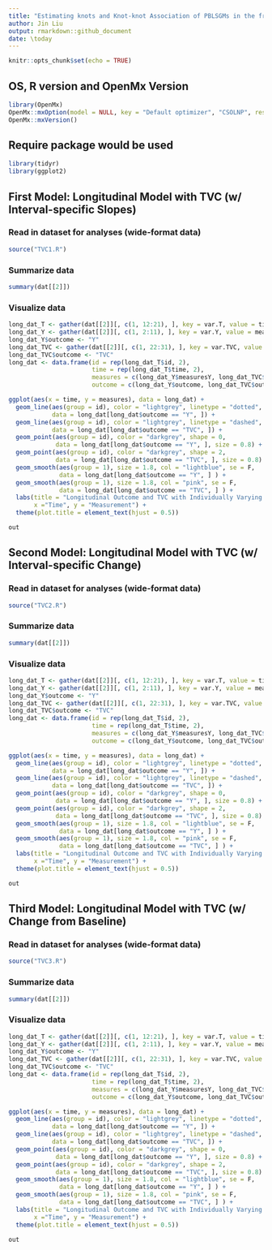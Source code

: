 ```yaml
---
title: "Estimating knots and Knot-knot Association of PBLSGMs in the framework of individual measurement occasions"
author: Jin Liu
output: rmarkdown::github_document
date: \today
---
```


```r
knitr::opts_chunk$set(echo = TRUE)
```

## OS, R version and OpenMx Version
```r
library(OpenMx)
OpenMx::mxOption(model = NULL, key = "Default optimizer", "CSOLNP", reset = FALSE)
OpenMx::mxVersion()
```

## Require package would be used
```r
library(tidyr)
library(ggplot2)
```

## First Model: Longitudinal Model with TVC (w/ Interval-specific Slopes)
### Read in dataset for analyses (wide-format data)
```r
source("TVC1.R")
```

### Summarize data
```r
summary(dat[[2]])
```

### Visualize data
```r
long_dat_T <- gather(dat[[2]][, c(1, 12:21), ], key = var.T, value = time, T1:T10)
long_dat_Y <- gather(dat[[2]][, c(1, 2:11), ], key = var.Y, value = measuresY, Y1:Y10)
long_dat_Y$outcome <- "Y"
long_dat_TVC <- gather(dat[[2]][, c(1, 22:31), ], key = var.TVC, value = measuresTVC, TVC1:TVC10)
long_dat_TVC$outcome <- "TVC"
long_dat <- data.frame(id = rep(long_dat_T$id, 2),
                       time = rep(long_dat_T$time, 2),
                       measures = c(long_dat_Y$measuresY, long_dat_TVC$measuresTVC),
                       outcome = c(long_dat_Y$outcome, long_dat_TVC$outcome))

ggplot(aes(x = time, y = measures), data = long_dat) +
  geom_line(aes(group = id), color = "lightgrey", linetype = "dotted", 
            data = long_dat[long_dat$outcome == "Y", ]) +
  geom_line(aes(group = id), color = "lightgrey", linetype = "dashed", 
            data = long_dat[long_dat$outcome == "TVC", ]) +
  geom_point(aes(group = id), color = "darkgrey", shape = 0,
             data = long_dat[long_dat$outcome == "Y", ], size = 0.8) +
  geom_point(aes(group = id), color = "darkgrey", shape = 2,
             data = long_dat[long_dat$outcome == "TVC", ], size = 0.8) +
  geom_smooth(aes(group = 1), size = 1.8, col = "lightblue", se = F, 
              data = long_dat[long_dat$outcome == "Y", ] ) + 
  geom_smooth(aes(group = 1), size = 1.8, col = "pink", se = F, 
              data = long_dat[long_dat$outcome == "TVC", ] ) + 
  labs(title = "Longitudinal Outcome and TVC with Individually Varying Measurement Time",
       x ="Time", y = "Measurement") + 
  theme(plot.title = element_text(hjust = 0.5))
```

```r
out
```


## Second Model: Longitudinal Model with TVC (w/ Interval-specific Change)
### Read in dataset for analyses (wide-format data)
```r
source("TVC2.R")
```

### Summarize data
```r
summary(dat[[2]])
```

### Visualize data
```r
long_dat_T <- gather(dat[[2]][, c(1, 12:21), ], key = var.T, value = time, T1:T10)
long_dat_Y <- gather(dat[[2]][, c(1, 2:11), ], key = var.Y, value = measuresY, Y1:Y10)
long_dat_Y$outcome <- "Y"
long_dat_TVC <- gather(dat[[2]][, c(1, 22:31), ], key = var.TVC, value = measuresTVC, TVC1:TVC10)
long_dat_TVC$outcome <- "TVC"
long_dat <- data.frame(id = rep(long_dat_T$id, 2),
                       time = rep(long_dat_T$time, 2),
                       measures = c(long_dat_Y$measuresY, long_dat_TVC$measuresTVC),
                       outcome = c(long_dat_Y$outcome, long_dat_TVC$outcome))

ggplot(aes(x = time, y = measures), data = long_dat) +
  geom_line(aes(group = id), color = "lightgrey", linetype = "dotted", 
            data = long_dat[long_dat$outcome == "Y", ]) +
  geom_line(aes(group = id), color = "lightgrey", linetype = "dashed", 
            data = long_dat[long_dat$outcome == "TVC", ]) +
  geom_point(aes(group = id), color = "darkgrey", shape = 0,
             data = long_dat[long_dat$outcome == "Y", ], size = 0.8) +
  geom_point(aes(group = id), color = "darkgrey", shape = 2,
             data = long_dat[long_dat$outcome == "TVC", ], size = 0.8) +
  geom_smooth(aes(group = 1), size = 1.8, col = "lightblue", se = F, 
              data = long_dat[long_dat$outcome == "Y", ] ) + 
  geom_smooth(aes(group = 1), size = 1.8, col = "pink", se = F, 
              data = long_dat[long_dat$outcome == "TVC", ] ) + 
  labs(title = "Longitudinal Outcome and TVC with Individually Varying Measurement Time",
       x ="Time", y = "Measurement") + 
  theme(plot.title = element_text(hjust = 0.5))
```

```r
out
```






## Third Model: Longitudinal Model with TVC (w/ Change from Baseline)
### Read in dataset for analyses (wide-format data)
```r
source("TVC3.R")
```

### Summarize data
```r
summary(dat[[2]])
```

### Visualize data
```r
long_dat_T <- gather(dat[[2]][, c(1, 12:21), ], key = var.T, value = time, T1:T10)
long_dat_Y <- gather(dat[[2]][, c(1, 2:11), ], key = var.Y, value = measuresY, Y1:Y10)
long_dat_Y$outcome <- "Y"
long_dat_TVC <- gather(dat[[2]][, c(1, 22:31), ], key = var.TVC, value = measuresTVC, TVC1:TVC10)
long_dat_TVC$outcome <- "TVC"
long_dat <- data.frame(id = rep(long_dat_T$id, 2),
                       time = rep(long_dat_T$time, 2),
                       measures = c(long_dat_Y$measuresY, long_dat_TVC$measuresTVC),
                       outcome = c(long_dat_Y$outcome, long_dat_TVC$outcome))

ggplot(aes(x = time, y = measures), data = long_dat) +
  geom_line(aes(group = id), color = "lightgrey", linetype = "dotted", 
            data = long_dat[long_dat$outcome == "Y", ]) +
  geom_line(aes(group = id), color = "lightgrey", linetype = "dashed", 
            data = long_dat[long_dat$outcome == "TVC", ]) +
  geom_point(aes(group = id), color = "darkgrey", shape = 0,
             data = long_dat[long_dat$outcome == "Y", ], size = 0.8) +
  geom_point(aes(group = id), color = "darkgrey", shape = 2,
             data = long_dat[long_dat$outcome == "TVC", ], size = 0.8) +
  geom_smooth(aes(group = 1), size = 1.8, col = "lightblue", se = F, 
              data = long_dat[long_dat$outcome == "Y", ] ) + 
  geom_smooth(aes(group = 1), size = 1.8, col = "pink", se = F, 
              data = long_dat[long_dat$outcome == "TVC", ] ) + 
  labs(title = "Longitudinal Outcome and TVC with Individually Varying Measurement Time",
       x ="Time", y = "Measurement") + 
  theme(plot.title = element_text(hjust = 0.5))
```

```r
out
```



